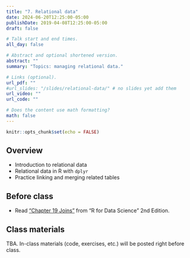 ```yaml
---
title: "7. Relational data"
date: 2024-06-20T12:25:00-05:00
publishDate: 2019-04-08T12:25:00-05:00
draft: false

# Talk start and end times.
all_day: false

# Abstract and optional shortened version.
abstract: ""
summary: "Topics: managing relational data."

# Links (optional).
url_pdf: ""
#url_slides: "/slides/relational-data/" # no slides yet add them
url_video: ""
url_code: ""

# Does the content use math formatting?
math: false
---
```


```r
knitr::opts_chunk$set(echo = FALSE)
```

## Overview

* Introduction to relational data
* Relational data in R with `dplyr`
* Practice linking and merging related tables


## Before class

* Read ["Chapter 19 Joins"](https://r4ds.hadley.nz/joins) from "R for Data Science" 2nd Edition. 

<!--
Add one topic more here, maybe databases which is a chapter of 2nd edition of book and there is dplyr extension of it https://r4ds.hadley.nz/databases
For me see also 1ed for intro https://r4ds.had.co.nz/relational-data.html
-->

## Class materials

TBA. In-class materials (code, exercises, etc.) will be posted right before class.

<!--
* Run the code below in your console to download today’s materials: `usethis::use_course("css-materials/"relational-data)`
-->